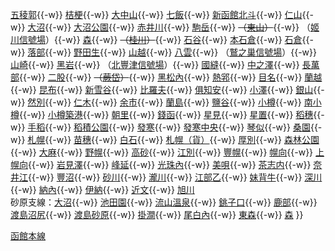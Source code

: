 {{鐵道路線|
| 模板名稱 = 函館本線
| 名稱 = [[File:JR logo (hokkaido).svg|25px|北海道旅客鐵道|link=北海道旅客鐵道]] [[函館本線]]
| 代表色 = #2CB431 
| 背景顏色 = #FFFFFF
| 車站列表 = [[函館車站|函館]]{{-w}} [[五稜郭站|五稜郭]]{{-w}} [[桔梗車站|桔梗]]{{-w}} [[大中山車站|大中山]]{{-w}} [[七飯車站|七飯]]{{-w}} [[新函館北斗車站|新函館北斗]]{{-w}} [[仁山車站|仁山]]{{-w}} [[大沼車站|大沼]]{{-w}} [[大沼公園車站|大沼公園]]{{-w}} [[赤井川車站|赤井川]]{{-w}} [[駒岳車站|駒岳]]{{-w}} <s>（[[東山車站 (北海道)|東山]]）</s>{{-w}} （[[姬川車站 (北海道)|姬川信號場]]）{{-w}} [[森車站 (北海道)|森]]{{-w}} <s>（[[桂川車站 (北海道)|桂川]]）</s>{{-w}} [[石谷車站|石谷]]{{-w}} [[本石倉車站|本石倉]]{{-w}} [[石倉車站|石倉]]{{-w}} [[落部車站|落部]]{{-w}} [[野田生車站|野田生]]{{-w}} [[山越車站|山越]]{{-w}} [[八雲車站|八雲]]{{-w}} （[[鷲之巢信號場]]）{{-w}} [[山崎車站 (北海道)|山崎]]{{-w}} [[黑岩車站|黑岩]]{{-w}} （[[北豐津車站|北豐津信號場]]）{{-w}} [[國縫車站|國縫]]{{-w}} [[中之澤車站|中之澤]]{{-w}} [[長萬部車站|長萬部]]{{-w}} [[二股車站|二股]]{{-w}} <s>（[[蕨岱車站|蕨岱]]）</s>{{-w}} [[黑松內車站|黑松內]]{{-w}} [[熱郛車站|熱郛]]{{-w}} [[目名車站|目名]]{{-w}} [[蘭越車站|蘭越]]{{-w}} [[昆布車站|昆布]]{{-w}} [[新雪谷車站|新雪谷]]{{-w}}  [[比羅夫車站|比羅夫]]{{-w}} [[俱知安車站|俱知安]]{{-w}} [[小澤車站|小澤]]{{-w}} [[銀山車站|銀山]]{{-w}} [[然別車站|然別]]{{-w}} [[仁木車站|仁木]]{{-w}} [[余市車站|余市]]{{-w}} [[蘭島車站|蘭島]]{{-w}} [[鹽谷車站|鹽谷]]{{-w}} [[小樽站|小樽]]{{-w}} [[南小樽車站|南小樽]]{{-w}} [[小樽築港車站|小樽築港]]{{-w}} [[朝里車站|朝里]]{{-w}} [[錢函車站|錢函]]{{-w}} [[星見車站|星見]]{{-w}} [[星置車站|星置]]{{-w}} [[稻穗車站|稻穗]]{{-w}} [[手稻車站|手稻]]{{-w}} [[稻積公園車站|稻積公園]]{{-w}} [[發寒車站|發寒]]{{-w}} [[發寒中央車站|發寒中央]]{{-w}} [[琴似車站 (JR北海道)|琴似]]{{-w}} [[桑園車站|桑園]]{{-w}} [[札幌站|札幌]]{{-w}} [[苗穗車站|苗穗]]{{-w}} [[白石車站 (JR北海道)|白石]]{{-w}} [[札幌貨物總站|札幌（貨）]]{{-w}} [[厚別車站|厚別]]{{-w}} [[森林公園車站 (北海道)|森林公園]]{{-w}} [[大麻車站|大麻]]{{-w}} [[野幌車站|野幌]]{{-w}} [[高砂車站 (北海道)|高砂]]{{-w}} [[江別車站|江別]]{{-w}} [[豐幌車站|豐幌]]{{-w}} [[幌向車站|幌向]]{{-w}} [[上幌向車站|上幌向]]{{-w}} [[岩見澤車站|岩見澤]]{{-w}} [[峰延車站|峰延]]{{-w}} [[光珠內車站|光珠內]]{{-w}} [[美唄車站|美唄]]{{-w}} [[茶志內車站|茶志内]]{{-w}} [[奈井江車站|奈井江]]{{-w}} [[豐沼車站|豐沼]]{{-w}} [[砂川站|砂川]]{{-w}} [[瀧川車站|瀧川]]{{-w}} [[江部乙車站|江部乙]]{{-w}} [[妹背牛車站|妹背牛]]{{-w}} [[深川車站|深川]]{{-w}} [[納內車站|納內]]{{-w}} [[伊納車站|伊納]]{{-w}} [[近文車站|近文]]{{-w}} [[旭川車站|旭川]]<br />砂原支線：[[大沼車站|大沼]]{{-w}} [[池田園車站|池田園]]{{-w}} [[流山溫泉車站|流山溫泉]]{{-w}} [[銚子口車站|銚子口]]{{-w}} [[鹿部車站 (JR北海道)|鹿部]]{{-w}} [[渡島沼尻車站|渡島沼尻]]{{-w}} [[渡島砂原車站|渡島砂原]]{{-w}} [[掛澗車站|掛澗]]{{-w}} [[尾白內車站|尾白內]]{{-w}} [[東森車站|東森]]{{-w}} [[森車站 (北海道)|森]]
}}<noinclude>
[[Category:北海道旅客鐵道路線模板|函館本線]]

</noinclude>